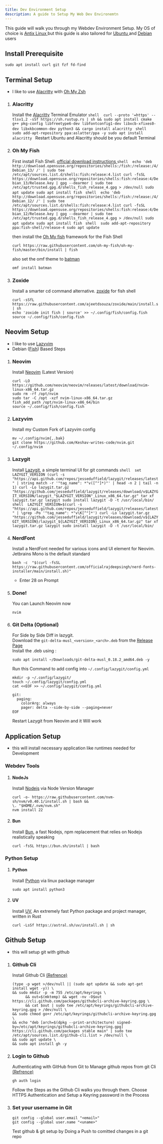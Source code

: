 ```yaml
---
title: Dev Environment Setup
description: A guide to Setup My Web Dev Environemtn
---
```


This guide will walk you through my Webdev Environment Setup.
My OS of choice is [ Antix Linux ](https://antixlinux.com/) but this guide is also tailored for [ Ubuntu ](https://ubuntu.com/) and [ Debian ](https://www.debian.org/) users

## Install Prerequisite
```shell 
sudo apt install curl git fzf fd-find
```

## Terminal Setup
- I like to use [Alacritty](https://alacritty.org/) with [Oh My Zsh](https://ohmyz.sh/)

<Steps>

1. ### Alacritty
    Install the [Alacritty](https://alacritty.org/) Terminal Emulator
    <Tabs>
      <TabItem label="Debian">
        ```shell 
        curl --proto '=https' --tlsv1.2 -sSf https://sh.rustup.rs | sh &&
        sudo apt install cmake g++ pkg-config libfreetype6-dev libfontconfig1-dev libxcb-xfixes0-dev libxkbcommon-dev python3 &&
        cargo install alacritty
        ```
      </TabItem>
      <TabItem label="Ubuntu">
        ```shell 
        sudo add-apt-repository ppa:aslatter/ppa -y
        sudo apt install alacritty
        ```
        Restart Ubuntu and Alacritty should be you default Terminal
      </TabItem>
    </Tabs>
2. ### Oh My Fish
    First install Fish Shell. [ official download instructions ](https://fishshell.com/)
    <Tabs>
      <TabItem label="Debian 13">
        ```shell 
        echo 'deb http://download.opensuse.org/repositories/shells:/fish:/release:/4/Debian_13/ /' | sudo tee /etc/apt/sources.list.d/shells:fish:release:4.list
        curl -fsSL https://download.opensuse.org/repositories/shells:fish:release:4/Debian_13/Release.key | gpg --dearmor | sudo tee /etc/apt/trusted.gpg.d/shells_fish_release_4.gpg > /dev/null
        sudo apt update
        sudo apt install fish
        ```
      </TabItem>
      <TabItem label="Debian 12">
        ```shell 
        echo 'deb http://download.opensuse.org/repositories/shells:/fish:/release:/4/Debian_12/ /' | sudo tee /etc/apt/sources.list.d/shells:fish:release:4.list
        curl -fsSL https://download.opensuse.org/repositories/shells:fish:release:4/Debian_12/Release.key | gpg --dearmor | sudo tee /etc/apt/trusted.gpg.d/shells_fish_release_4.gpg > /dev/null
        sudo apt update
        sudo apt install fish
        ```
      </TabItem>
      <TabItem label="Ubuntu">
        ```shell 
        sudo add-apt-repository ppa:fish-shell/release-4
        sudo apt update
        ```
      </TabItem>
    </Tabs>

    then install the [Oh My fish](https://github.com/oh-my-fish/oh-my-fish) framework for the Fish Shell

    ```shell 
    curl https://raw.githubusercontent.com/oh-my-fish/oh-my-fish/master/bin/install | fish
    ```
    also set the omf theme to [ batman ](https://github.com/oh-my-fish/theme-batman)
    ```sh
    omf install batman
    ```
3. ### Zoxide
    Install a smarter cd command alternative. [zoxide](https://github.com/ajeetdsouza/zoxide) for fish shell

    ```shell 
    curl -sSfL https://raw.githubusercontent.com/ajeetdsouza/zoxide/main/install.sh | sh
    echo 'zoxide init fish | source' >> ~/.config/fish/config.fish
    source ~/.config/fish/config.fish
    ```
</Steps>

## Neovim Setup

- I like to use [Lazyvim](https://www.lazyvim.org/) 
- Debian ([Fish](https://fishshell.com/)) Based Steps

<Steps>

1. ### Neovim
    Install [ Neovim](https://github.com/neovim/neovim) (Latest Version)

    ```shell 
    curl -LO https://github.com/neovim/neovim/releases/latest/download/nvim-linux-x86_64.tar.gz
    sudo rm -rf /opt/nvim
    sudo tar -C /opt -xzf nvim-linux-x86_64.tar.gz
    fish_add_path /opt/nvim-linux-x86_64/bin
    source ~/.config/fish/config.fish
    ```
2. ### Lazyvim 
    Install my Custom Fork of Lazyvim config 

    ```shell 
    mv ~/.config/nvim{,.bak}
    git clone https://github.com/Keshav-writes-code/nvim.git ~/.config/nvim
    ```
3. ### Lazygit 
    Install [ Lazygit](https://github.com/jesseduffield/lazygit), a simple terminal UI for git commands
    <Tabs>
      <TabItem label="fish">
        ```shell 
        set LAZYGIT_VERSION (curl -s "https://api.github.com/repos/jesseduffield/lazygit/releases/latest" | string match -r '"tag_name": *"v([^"]*)"' | head -n 2 | tail -n 1)
        curl -Lo lazygit.tar.gz "https://github.com/jesseduffield/lazygit/releases/download/v$LAZYGIT_VERSION/lazygit_"$LAZYGIT_VERSION"_Linux_x86_64.tar.gz"
        tar xf lazygit.tar.gz lazygit
        sudo install lazygit -D -t /usr/local/bin/
        ```
      </TabItem>
      <TabItem label="bash, zsh">
        ```shell 
        LAZYGIT_VERSION=$(curl -s "https://api.github.com/repos/jesseduffield/lazygit/releases/latest" | \grep -Po '"tag_name": *"v\K[^"]*')
        curl -Lo lazygit.tar.gz "https://github.com/jesseduffield/lazygit/releases/download/v${LAZYGIT_VERSION}/lazygit_${LAZYGIT_VERSION}_Linux_x86_64.tar.gz"
        tar xf lazygit.tar.gz lazygit
        sudo install lazygit -D -t /usr/local/bin/
        ```
      </TabItem>
    </Tabs>

4. ### NerdFont
    Install a NerdFont needed for various icons and UI element for Neovim.\
    Jetbrains Mono is the default standard

    ```shell 
    bash -c  "$(curl -fsSL https://raw.githubusercontent.com/officialrajdeepsingh/nerd-fonts-installer/main/install.sh)"
    ```
    - Enter 28 on Prompt
5. ### Done!
    You can Launch Neovim now
    ```shell 
    nvim
    ```
6. ### Git Delta (Optional)
    For Side by Side Diff in lazygit.\
    Download the `git-delta-musl_<version>_<arch>.deb` from the [Release Page](https://github.com/dandavison/delta/releases)\
    Install the .deb using :
    ```shell 
    sudo apt install ~/Downloads/git-delta-musl_0.18.2_amd64.deb -y
    ```
    Run this Command to add config into `~/.config/lazygit/config.yml`
    ```shell 
    mkdir -p ~/.config/lazygit/
    touch ~/.config/lazygit/config.yml
    cat <<EOF >> ~/.config/lazygit/config.yml

    git:
      paging:
        colorArg: always
        pager: delta --side-by-side --paging=never
    EOF
    ```
    Restart Lazygit from Neovim and it Will work

</Steps>


## Application Setup

- this will install necessary application like runtimes needed for Development

### Webdev Tools

<Steps>

1. #### NodeJs
    Install [ Nodejs](https://nodejs.org/en) via Node Version Manager
    ```shell 
    curl -o- https://raw.githubusercontent.com/nvm-sh/nvm/v0.40.1/install.sh | bash &&
    \. "$HOME/.nvm/nvm.sh"
    nvm install 22
    ```
2. #### Bun
    Install [Bun](https://bun.sh/), a fast Nodejs, npm replacement that relies on Nodejs realistically speaking

    ```shell 
    curl -fsSL https://bun.sh/install | bash
    ```

</Steps>

### Python Setup

<Steps>

1. #### Python
    Install [Python](https://www.python.org/) via linux package manager
    ```shell 
    sudo apt install python3
    ```
2. #### UV
    Install [UV](https://docs.astral.sh/uv/), An extremely fast Python package and project manager, written in Rust

    ```shell 
    curl -LsSf https://astral.sh/uv/install.sh | sh
    ```

</Steps>

## Github Setup

- this will setup git with github

<Steps>

1. ### Github Cli
    Install Github Cli [(Refrence)](https://github.com/cli/cli/blob/trunk/docs/install_linux.md#debian-ubuntu-linux-raspberry-pi-os-apt)
    ```shell 
    (type -p wget >/dev/null || (sudo apt update && sudo apt-get install wget -y)) \
    && sudo mkdir -p -m 755 /etc/apt/keyrings \
          && out=$(mktemp) && wget -nv -O$out https://cli.github.com/packages/githubcli-archive-keyring.gpg \
          && cat $out | sudo tee /etc/apt/keyrings/githubcli-archive-keyring.gpg > /dev/null \
    && sudo chmod go+r /etc/apt/keyrings/githubcli-archive-keyring.gpg \
    && echo "deb [arch=$(dpkg --print-architecture) signed-by=/etc/apt/keyrings/githubcli-archive-keyring.gpg] https://cli.github.com/packages stable main" | sudo tee /etc/apt/sources.list.d/github-cli.list > /dev/null \
    && sudo apt update \
    && sudo apt install gh -y
    ```
2. ### Login to Github
    Authenticating with GitHub from Git to Manage github repos from git Cli [(Refrence)](https://docs.github.com/en/get-started/getting-started-with-git/set-up-git#authenticating-with-github-from-git)

    ```shell 
    gh auth login
    ```
    Follow the Steps as the Github Cli walks you through them. Choose HTTPS Authentication and Setup a Keyring password in the Process 
3. ### Set your username in Git 
    ```shell 
    git config --global user.email "<email>"
    git config --global user.name "<uname>"
    ```
    Test github & git setup by Doing a Push to comitted changes in a git repo

</Steps>
